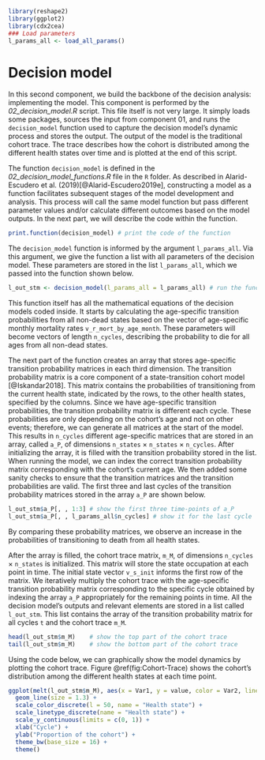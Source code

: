 
```r
library(reshape2)
library(ggplot2)
library(cdx2cea)
### Load parameters
l_params_all <- load_all_params()
```

# Decision model {#simulation}

In this second component, we build the backbone of the decision analysis: implementing the model. This component is performed by the *02_decision_model.R* script. This file itself is not very large. It simply loads some packages, sources the input from component 01, and runs the `decision_model` function used to capture the decision model's dynamic process and stores the output. The output of the model is the traditional cohort trace. The trace describes how the cohort is distributed among the different health states over time and is plotted at the end of this script.

The function `decision_model` is defined in the *02_decision_model_functions.R* file in the `R` folder. As described in Alarid-Escudero et al. (2019)[@Alarid-Escudero2019e], constructing a model as a function facilitates subsequent stages of the model development and analysis. This process will call the same model function but pass different parameter values and/or calculate different outcomes based on the model outputs. In the next part, we will describe the code within the function.

```r
print.function(decision_model) # print the code of the function
```

The `decision_model` function is informed by the argument `l_params_all`. Via this argument, we give the function a list with all parameters of the decision model. These parameters are stored in the list `l_params_all`, which we passed into the function shown below.

```r
l_out_stm <- decision_model(l_params_all = l_params_all) # run the function
```

This function itself has all the mathematical equations of the decision models coded inside. It starts by calculating the age-specific transition probabilities from all non-dead states based on the vector of age-specific monthly mortality rates `v_r_mort_by_age_month`. These parameters will become vectors of length `n_cycles`, describing the probability to die for all ages from all non-dead states. 

The next part of the function creates an array that stores age-specific transition probability matrices in each third dimension. The transition probability matrix is a core component of a state-transition cohort model [@Iskandar2018]. This matrix contains the probabilities of transitioning from the current health state, indicated by the rows, to the other health states, specified by the columns. Since we have age-specific transition probabilities, the transition probability matrix is different each cycle. These probabilities are only depending on the cohort's age and not on other events; therefore, we can generate all matrices at the start of the model. This results in `n_cycles` different age-specific matrices that are stored in an array, called `a_P`, of dimensions `n_states` $\times$ `n_states` $\times$ `n_cycles`. After initializing the array, it is filled with the transition probability stored in the list. When running the model, we can index the correct transition probability matrix corresponding with the cohort's current age. We then added some sanity checks to ensure that the transition matrices and the transition probabilities are valid. The first three and last cycles of the transition probability matrices stored in the array `a_P` are shown below.

```r
l_out_stm$a_P[, , 1:3] # show the first three time-points of a_P
l_out_stm$a_P[, , l_params_all$n_cycles] # show it for the last cycle
```
By comparing these probability matrices, we observe an increase in the probabilities of transitioning to death from all health states. 

After the array is filled, the cohort trace matrix, `m_M`, of dimensions `n_cycles` $\times$ `n_states` is initialized. This matrix will store the state occupation at each point in time. The initial state vector `v_s_init` informs the first row of the matrix. We iteratively multiply the cohort trace with the age-specific transition probability matrix corresponding to the specific cycle obtained by indexing the array `a_P` appropriately for the remaining points in time. All the decision model's outputs and relevant elements are stored in a list called `l_out_stm`. This list contains the array of the transition probability matrix for all cycles `t` and the cohort trace `m_M`. 

```r
head(l_out_stm$m_M)    # show the top part of the cohort trace
tail(l_out_stm$m_M)    # show the bottom part of the cohort trace
```

Using the code below, we can graphically show the model dynamics by plotting the cohort trace. Figure \@ref(fig:Cohort-Trace) shows the cohort's distribution among the different health states at each time point.

```r
ggplot(melt(l_out_stm$m_M), aes(x = Var1, y = value, color = Var2, linetype = Var2)) +
  geom_line(size = 1.3) +
  scale_color_discrete(l = 50, name = "Health state") +
  scale_linetype_discrete(name = "Health state") +
  scale_y_continuous(limits = c(0, 1)) +
  xlab("Cycle") +
  ylab("Proportion of the cohort") +
  theme_bw(base_size = 16) +
  theme()
```

